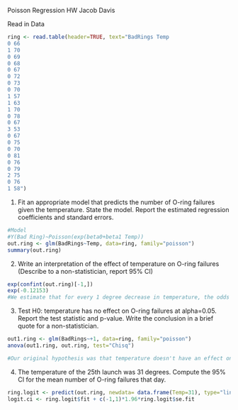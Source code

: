 Poisson Regression HW
Jacob Davis

Read in Data
```r
ring <- read.table(header=TRUE, text="BadRings Temp
0 66
1 70
0 69
0 68
0 67
0 72
0 73
0 70
1 57
1 63
1 70
0 78
0 67
3 53
0 67
0 75
0 70
0 81
0 76
0 79
2 75
0 76
1 58")
```


1. Fit an appropriate model that predicts the number of O-ring failures given the temperature. State the model. Report the estimated regression coefficients and standard errors.
```r
#Model
#Y(Bad Ring)~Poisson(exp(beta0+beta1 Temp))
out.ring <- glm(BadRings~Temp, data=ring, family="poisson")
summary(out.ring)
```


2. Write an interpretation of the effect of temperature on O-ring failures (Describe to a non-statistician, report 95% CI)
```r
exp(confint(out.ring)[-1,])
exp(-0.12153)
#We estimate that for every 1 degree decrease in temperature, the odds of an O-ring failing increase 0.89 times(CI: 0.81, 0.96)
```


3. Test H0: temperature has no effect on O-ring failures at alpha=0.05. Report the test statistic and p-value. Write the conclusion in a brief quote for a non-statistician.
```r
out1.ring <- glm(BadRings~+1, data=ring, family="poisson")
anova(out1.ring, out.ring, test="Chisq")

#Our original hypothesis was that temperature doesn't have an effect on whether an O-ring fails or not, and we analyzed whether that claim was true or not. We built two models and compared them, the first, not including temperature, and the second, including temperature. Upon comparison, we see that there is a very significant affect that temperature has on o-ring failure (p-value: 0.003), meaning scientists need to focus their efforts on creating more durable o-rings to withstand a wider range of temperatures to avoid any potential accidents.
```


4. The temperature of the 25th launch was 31 degrees. Compute the 95% CI for the mean number of O-ring failures that day.
```r
ring.logit <- predict(out.ring, newdata= data.frame(Temp=31), type="link", se.fit=TRUE)
logit.ci <- ring.logit$fit + c(-1,1)*1.96*ring.logit$se.fit 


```





